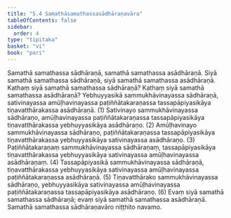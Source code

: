 ```yaml
---
title: "5.4 Samathāsamathassasādhāraṇavāra"
tableOfContents: false
sidebar:
  order: 4
type: "tipitaka"
basket: "vi"
book: "pari"
---
```



<DynamicBreadcrumb />

<Division number="299" book="pari" e="ch" v="5" p="187">

<Paragraph number="1261" book="pari">
Samathā samathassa sādhāraṇā, samathā samathassa asādhāraṇā. Siyā samathā samathassa sādhāraṇā, siyā samathā samathassa asādhāraṇā.
</Paragraph>

<Paragraph number="1262" book="pari">
Kathaṃ siyā samathā samathassa sādhāraṇā? Kathaṃ siyā samathā samathassa asādhāraṇā? Yebhuyyasikā sammukhāvinayassa sādhāraṇā, sativinayassa amūḷhavinayassa paṭiññātakaraṇassa tassapāpiyasikāya tiṇavatthārakassa asādhāraṇā. (1)
</Paragraph>

<Paragraph number="1263" book="pari">
Sativinayo sammukhāvinayassa sādhāraṇo, amūḷhavinayassa paṭiññātakaraṇassa tassapāpiyasikāya tiṇavatthārakassa yebhuyyasikāya asādhāraṇo. (2)
</Paragraph>

<Paragraph number="1264" book="pari">
Amūḷhavinayo sammukhāvinayassa sādhāraṇo, paṭiññātakaraṇassa tassapāpiyasikāya tiṇavatthārakassa yebhuyyasikāya sativinayassa asādhāraṇo. (3)
</Paragraph>

<Paragraph number="1265" book="pari">
Paṭiññātakaraṇaṃ sammukhāvinayassa sādhāraṇaṃ, tassapāpiyasikāya tiṇavatthārakassa yebhuyyasikāya sativinayassa amūḷhavinayassa asādhāraṇaṃ. (4)
</Paragraph>

<Paragraph number="1266" book="pari">
Tassapāpiyasikā sammukhāvinayassa sādhāraṇā, tiṇavatthārakassa yebhuyyasikāya sativinayassa amūḷhavinayassa paṭiññātakaraṇassa asādhāraṇā. (5)
</Paragraph>

<Paragraph number="1267" book="pari">
Tiṇavatthārako sammukhāvinayassa sādhāraṇo, yebhuyyasikāya sativinayassa amūḷhavinayassa paṭiññātakaraṇassa tassapāpiyasikāya asādhāraṇo. (6)
</Paragraph>

<Paragraph number="1268" book="pari">
Evaṃ siyā samathā samathassa sādhāraṇā; evaṃ siyā samathā samathassa asādhāraṇā.

</Paragraph>
</Division>

<Paragraph number="1269" type="center" book="pari">
Samathā samathassa sādhāraṇavāro niṭṭhito navamo.
</Paragraph>